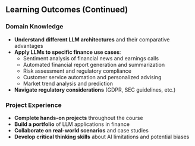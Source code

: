 ## Learning Outcomes (Continued)

### Domain Knowledge
- **Understand different LLM architectures** and their comparative advantages
- **Apply LLMs to specific finance use cases**:
  - Sentiment analysis of financial news and earnings calls
  - Automated financial report generation and summarization
  - Risk assessment and regulatory compliance
  - Customer service automation and personalized advising
  - Market trend analysis and prediction
- **Navigate regulatory considerations** (GDPR, SEC guidelines, etc.)

### Project Experience
- **Complete hands-on projects** throughout the course
- **Build a portfolio** of LLM applications in finance
- **Collaborate on real-world scenarios** and case studies
- **Develop critical thinking skills** about AI limitations and potential biases

